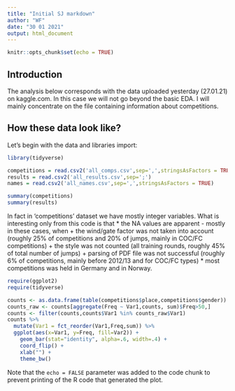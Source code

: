 ```yaml
---
title: "Initial SJ markdown"
author: "WF"
date: "30 01 2021"
output: html_document
---
```


```r
knitr::opts_chunk$set(echo = TRUE)
```

## Introduction

The analysis below corresponds with the data uploaded yesterday (27.01.21) on kaggle.com. In this case we will not go beyond the basic EDA. I will mainly concentrate on the file containing information about competitions. 

## How these data look like?

Let's begin with the data and libraries import:

```r
library(tidyverse)

competitions = read.csv2('all_comps.csv',sep=',',stringsAsFactors = TRUE)
results = read.csv2('all_results.csv',sep=';')
names = read.csv2('all_names.csv',sep=',',stringsAsFactors = TRUE)

summary(competitions)
summary(results)
```
In fact in 'competitions' dataset we have mostly integer variables. What is interesting only from this code is that
* the NA values are apparent - mostly in these cases, when 
+ the wind/gate factor was not taken into account (roughly 25% of competitions and 20% of jumps, mainly in COC/FC competitions)
+ the style was not counted (all training rounds, roughly 45% of total number of jumps)
+ parsing of PDF file was not successful (roughly 6% of competitions, mainly before 2012/13 and for COC/FC types)
* most competitions was held in Germany and in Norway.
```r
require(ggplot2)
require(tidyverse)

counts <- as.data.frame(table(competitions$place,competitions$gender))
counts_raw <- counts[aggregate(Freq ~ Var1,counts, sum)$Freq>50,]
counts <- filter(counts,counts$Var1 %in% counts_raw$Var1)
counts %>%
  mutate(Var1 = fct_reorder(Var1,Freq,sum)) %>%
  ggplot(aes(x=Var1, y=Freq, fill=Var2)) +
    geom_bar(stat="identity", alpha=.6, width=.4) +
    coord_flip() +
    xlab("") +
    theme_bw()
```

Note that the `echo = FALSE` parameter was added to the code chunk to prevent printing of the R code that generated the plot.
